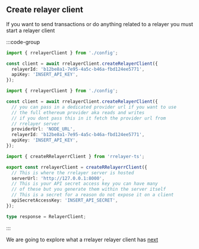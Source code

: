 ## Create relayer client

If you want to send transactions or do anything related to a relayer you must start a relayer client

:::code-group

```ts [without providerUrl]
import { rrelayerClient } from './config';

const client = await rrelayerClient.createRelayerClient({
  relayerId: 'b12be8a1-7e95-4a5c-b46a-fbd124ee5771',
  apiKey: 'INSERT_API_KEY',
});
```

```ts [with providerUrl]
import { rrelayerClient } from './config';

const client = await rrelayerClient.createRelayerClient({
  // you can pass in a dedicated provider url if you want to use
  // the full ethereum provider aka reads and writes
  // if you dont pass this in it fetch the provider url from
  // rrelayer server
  providerUrl: 'NODE_URL',
  relayerId: 'b12be8a1-7e95-4a5c-b46a-fbd124ee5771',
  apiKey: 'INSERT_API_KEY',
});
```

```ts [config]
import { createRRelayerrClient } from 'rrelayer-ts';

export const rrelayerClient = createRRelayerrClient({
  // This is where the rrelayer server is hosted
  serverUrl: 'http://127.0.0.1:8000',
  // This is your API secret access key you can have many
  // of these but you generate them within the server itself
  // This is a secret for a reason do not expose it on a client
  apiSecretAccessKey: 'INSERT_API_SECRET',
});
```

```ts [response]
type response = RelayerClient;
```

:::

We are going to explore what a rrelayer relayer client has [next](/docs/integration/typescript/sdk/rrelayer-relayer-client)
